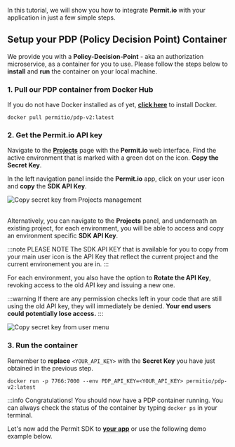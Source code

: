 In this tutorial, we will show you how to integrate **Permit.io** with your application in just a few simple steps.

## Setup your PDP (Policy Decision Point) Container

We provide you with a **Policy-Decision-Point** - aka an authorization microservice, as a container for you to use.
Please follow the steps below to **install** and **run** the container on your local machine.

### 1. Pull our PDP container from Docker Hub

If you do not have Docker installed as of yet, **[click here](https://docs.docker.com/get-docker/)** to install Docker.

```
docker pull permitio/pdp-v2:latest
```

### 2. Get the Permit.io API key

Navigate to the **[Projects](https://app.permit.io/project-management)** page with the **Permit.io** web interface.
Find the active environment that is marked with a green dot on the icon. **Copy the Secret Key**.

In the left navigation panel inside the **Permit.io** app, click on your user icon and **copy** the **SDK API Key**.

<img
	src="/img/updated/quickstart/sdk-key-1.png"
	alt="Copy secret key from Projects management"
	data-zoomable
/>
<br />
<br />

Alternatively, you can navigate to the **Projects** panel, and underneath an existing project, for each environment, you will
be able to access and copy an environment specific **SDK API Key**.

:::note PLEASE NOTE
The SDK API KEY that is available for you to copy from your main user icon is the API Key that reflect the current project and
the current environement you are in.
:::

For each environment, you also have the option to **Rotate the API Key**, revoking access to the old API key and issuing
a new one.

:::warning
If there are any permission checks left in your code that are still using the old API key, they will immediately be denied.
**Your end users could potentially lose access.**
:::

<img
	src="/img/updated/quickstart/sdk-key-2.png"
	alt="Copy secret key from user menu"
	data-zoomable
/>

### 3. Run the container

Remember to **replace** `<YOUR_API_KEY>` with the **Secret Key** you have just obtained in the previous step.

```
docker run -p 7766:7000 --env PDP_API_KEY=<YOUR_API_KEY> permitio/pdp-v2:latest
```

:::info
Congratulations! You should now have a PDP container running. You can always check the status of the container
by typing `docker ps` in your terminal.

Let's now add the Permit SDK to **[your app](/tutorials/onboarding/connect-your-app)** or use the following demo example below.
